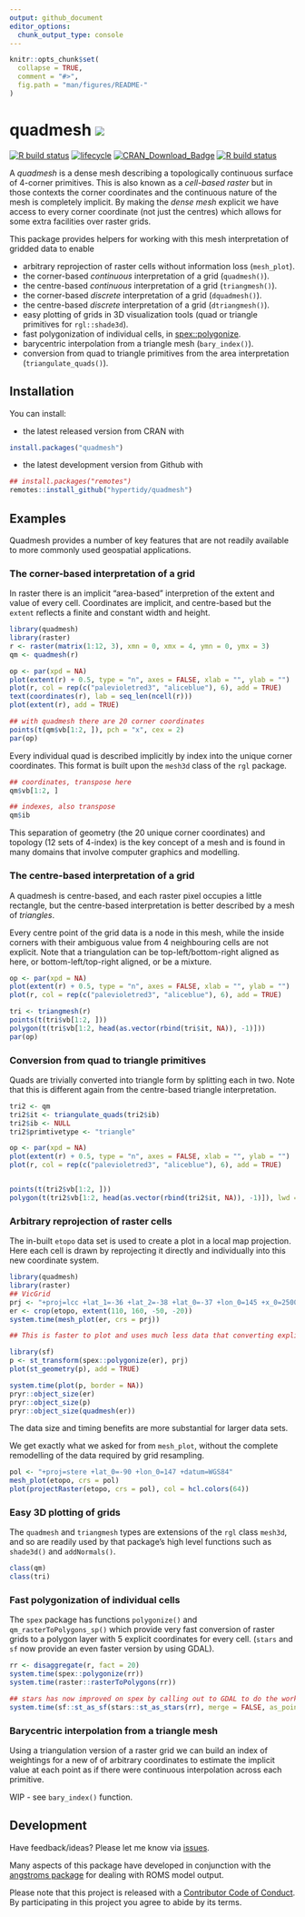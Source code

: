 ```yaml
---
output: github_document
editor_options: 
  chunk_output_type: console
---
```


<!-- README.md is generated from README.Rmd. Please edit that file -->

```r
knitr::opts_chunk$set(
  collapse = TRUE,
  comment = "#>",
  fig.path = "man/figures/README-"
)
```

# quadmesh <img src="man/figures/logo.png" style="vertical-align:right" />

<!-- badges: start -->
[![R build status](https://github.com/hypertidy/quadmesh/workflows/R-CMD-check/badge.svg)](https://github.com/hypertidy/quadmesh/actions)
[![lifecycle](https://img.shields.io/badge/lifecycle-maturing-blue.svg)](https://www.tidyverse.org/lifecycle/#maturing)
[![CRAN\_Download\_Badge](http://cranlogs.r-pkg.org/badges/quadmesh)](https://cran.r-project.org/package=quadmesh)
[![R build status](https://github.com/hypertidy/quadmesh/workflows/pkgdown/badge.svg)](https://github.com/hypertidy/quadmesh/actions)
<!-- badges: end -->





A *quadmesh* is a dense mesh describing a topologically continuous surface of 4-corner primitives. This is also known as a *cell-based raster* but in those contexts the corner coordinates and the continuous nature of the mesh is completely implicit. By making the *dense mesh* explicit we have access to every corner coordinate (not just the centres) which allows for some extra facilities over raster grids. 

This package provides helpers for working with this mesh interpretation of gridded data to enable

* arbitrary reprojection of raster cells without information loss (`mesh_plot`).
* the corner-based *continuous* interpretation of a grid (`quadmesh()`).
* the centre-based *continuous* interpretation of a grid (`triangmesh()`). 
* the corner-based *discrete* interpretation of a grid (`dquadmesh()`).
* the centre-based *discrete* interpretation of a grid (`dtriangmesh()`). 
* easy plotting of grids in 3D visualization tools (quad or triangle primitives for `rgl::shade3d`).
* fast polygonization of individual cells, in [spex::polygonize](https://CRAN.R-project.org/package=spex). 
* barycentric interpolation from a triangle mesh (`bary_index()`). 
* conversion from quad to triangle primitives from the area interpretation (`triangulate_quads()`). 

## Installation

You can install:

* the latest released version from CRAN with

```r
install.packages("quadmesh")
```

* the latest development version from Github with

```r
## install.packages("remotes")
remotes::install_github("hypertidy/quadmesh")
```

## Examples

Quadmesh provides a number of key features that are not readily available to more commonly used geospatial applications. 

### The corner-based interpretation of a grid

In raster there is an implicit "area-based" interpretion of the extent and value
of every cell. Coordinates are implicit, and centre-based but the `extent` reflects
a finite and constant width and height. 

```r
library(quadmesh)
library(raster)
r <- raster(matrix(1:12, 3), xmn = 0, xmx = 4, ymn = 0, ymx = 3)
qm <- quadmesh(r)

op <- par(xpd = NA)
plot(extent(r) + 0.5, type = "n", axes = FALSE, xlab = "", ylab = "")
plot(r, col = rep(c("palevioletred3", "aliceblue"), 6), add = TRUE)
text(coordinates(r), lab = seq_len(ncell(r)))
plot(extent(r), add = TRUE)

## with quadmesh there are 20 corner coordinates
points(t(qm$vb[1:2, ]), pch = "x", cex = 2)
par(op)
```

Every individual quad is described implicitly by index into the unique corner coordinates. This format is built upon the `mesh3d` class of the `rgl` package. 

```r
## coordinates, transpose here
qm$vb[1:2, ]

## indexes, also transpose
qm$ib
```


This separation of geometry (the 20 unique corner coordinates) and topology (12 sets of 4-index) is the key concept of a mesh and is found in many domains that involve computer graphics and modelling. 

### The centre-based interpretation of a grid

A quadmesh is centre-based, and each raster pixel occupies a little rectangle, but the centre-based interpretation is better described by a mesh of *triangles*. 

Every centre point of the grid data is a node in this mesh, while the inside corners with their ambiguous value from 4 neighbouring cells are not explicit. Note that a triangulation
can be top-left/bottom-right aligned as here, or bottom-left/top-right aligned, or be a mixture. 


```r
op <- par(xpd = NA)
plot(extent(r) + 0.5, type = "n", axes = FALSE, xlab = "", ylab = "")
plot(r, col = rep(c("palevioletred3", "aliceblue"), 6), add = TRUE)

tri <- triangmesh(r)
points(t(tri$vb[1:2, ]))
polygon(t(tri$vb[1:2, head(as.vector(rbind(tri$it, NA)), -1)]))
par(op)
```

### Conversion from quad to triangle primitives

Quads are trivially converted into triangle form by splitting each in two. Note that this is
different again from the centre-based triangle interpretation. 

```r
tri2 <- qm
tri2$it <- triangulate_quads(tri2$ib)
tri2$ib <- NULL
tri2$primtivetype <- "triangle"

op <- par(xpd = NA)
plot(extent(r) + 0.5, type = "n", axes = FALSE, xlab = "", ylab = "")
plot(r, col = rep(c("palevioletred3", "aliceblue"), 6), add = TRUE)


points(t(tri2$vb[1:2, ]))
polygon(t(tri2$vb[1:2, head(as.vector(rbind(tri2$it, NA)), -1)]), lwd = 2, lty = 2)
```

### Arbitrary reprojection of raster cells

The in-built `etopo` data set is used to create a plot in a local map projection. Here each cell is drawn by reprojecting it directly and individually into this new coordinate system. 

```r
library(quadmesh)
library(raster)
## VicGrid
prj <- "+proj=lcc +lat_1=-36 +lat_2=-38 +lat_0=-37 +lon_0=145 +x_0=2500000 +y_0=2500000 +ellps=GRS80 +towgs84=0,0,0,0,0,0,0 +units=m +no_defs"
er <- crop(etopo, extent(110, 160, -50, -20))
system.time(mesh_plot(er, crs = prj))

## This is faster to plot and uses much less data that converting explicitly to polygons. 

library(sf)
p <- st_transform(spex::polygonize(er), prj)
plot(st_geometry(p), add = TRUE)

system.time(plot(p, border = NA))
pryr::object_size(er)
pryr::object_size(p)
pryr::object_size(quadmesh(er))
```

The data size and timing benefits are more substantial for larger data sets. 

We get exactly what we asked for from `mesh_plot`, without the complete remodelling of the data required by grid resampling. 

```r
pol <- "+proj=stere +lat_0=-90 +lon_0=147 +datum=WGS84"
mesh_plot(etopo, crs = pol)
plot(projectRaster(etopo, crs = pol), col = hcl.colors(64))
```

### Easy 3D plotting of grids

The `quadmesh` and `triangmesh` types are extensions of the `rgl` class `mesh3d`, and so 
are readily used by that package's high level functions such as `shade3d()` and `addNormals()`. 


```r
class(qm)
class(tri)

```

### Fast polygonization of individual cells

The `spex` package has functions `polygonize()` and `qm_rasterToPolygons_sp()` which provide very fast conversion of raster grids to a polygon layer with 5 explicit coordinates for every cell.  (`stars` and `sf` now provide an even faster version by using GDAL). 

```r
rr <- disaggregate(r, fact = 20)
system.time(spex::polygonize(rr))
system.time(raster::rasterToPolygons(rr))

## stars has now improved on spex by calling out to GDAL to do the work
system.time(sf::st_as_sf(stars::st_as_stars(rr), merge = FALSE, as_points = FALSE))
```

### Barycentric interpolation from a triangle mesh

Using a triangulation version of a raster grid we can build an index of weightings for 
a new of of arbitrary coordinates to estimate the implicit value at each point as if
there were continuous interpolation across each primitive. 

WIP - see `bary_index()` function. 


## Development

Have feedback/ideas? Please let me know via [issues](https://github.com/hypertidy/quadmesh/issues/). 


Many aspects of this package have developed in conjunction with the [angstroms package](https://github.com/AustralianAntarcticDivision/angstroms) for dealing with ROMS model output. 



Please note that this project is released with a [Contributor Code of Conduct](https://github.com/hypertidy/quadmesh/blob/master/CODE_OF_CONDUCT.md). By participating in this project you agree to abide by its terms.
